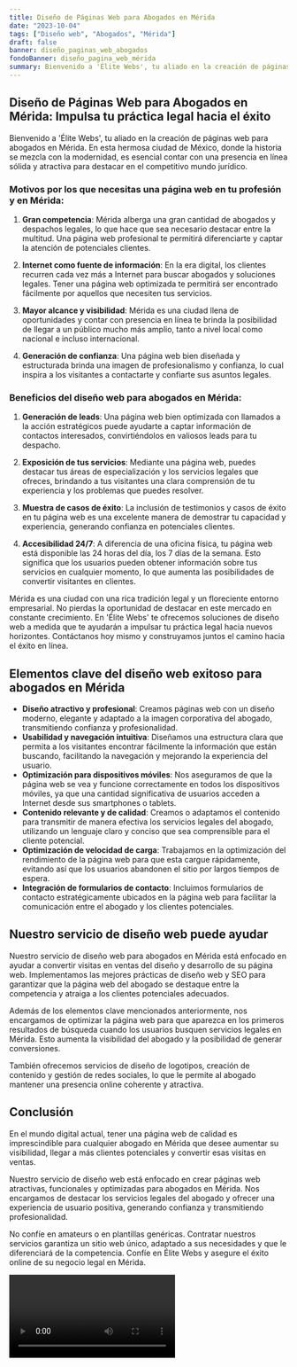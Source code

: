 ```yaml
---
title: Diseño de Páginas Web para Abogados en Mérida
date: "2023-10-04"
tags: ["Diseño web", "Abogados", "Mérida"]
draft: false
banner: diseño_paginas_web_abogados
fondoBanner: diseño_pagina_web_mérida
summary: Bienvenido a 'Élite Webs', tu aliado en la creación de páginas web para abogados en Mérida. En esta hermosa ciudad de México, donde la historia se mezcla con la modernidad, es esencial contar con una presencia en línea sólida y atractiva para destacar en el competitivo mundo jurídico.
---
```



## Diseño de Páginas Web para Abogados en Mérida: Impulsa tu práctica legal hacia el éxito

Bienvenido a 'Élite Webs', tu aliado en la creación de páginas web para abogados en Mérida. En esta hermosa ciudad de México, donde la historia se mezcla con la modernidad, es esencial contar con una presencia en línea sólida y atractiva para destacar en el competitivo mundo jurídico.

### Motivos por los que necesitas una página web en tu profesión y en Mérida:

1. **Gran competencia**: Mérida alberga una gran cantidad de abogados y despachos legales, lo que hace que sea necesario destacar entre la multitud. Una página web profesional te permitirá diferenciarte y captar la atención de potenciales clientes.

2. **Internet como fuente de información**: En la era digital, los clientes recurren cada vez más a Internet para buscar abogados y soluciones legales. Tener una página web optimizada te permitirá ser encontrado fácilmente por aquellos que necesiten tus servicios.

3. **Mayor alcance y visibilidad**: Mérida es una ciudad llena de oportunidades y contar con presencia en línea te brinda la posibilidad de llegar a un público mucho más amplio, tanto a nivel local como nacional e incluso internacional.

4. **Generación de confianza**: Una página web bien diseñada y estructurada brinda una imagen de profesionalismo y confianza, lo cual inspira a los visitantes a contactarte y confiarte sus asuntos legales.

### Beneficios del diseño web para abogados en Mérida:

1. **Generación de leads**: Una página web bien optimizada con llamados a la acción estratégicos puede ayudarte a captar información de contactos interesados, convirtiéndolos en valiosos leads para tu despacho.

2. **Exposición de tus servicios**: Mediante una página web, puedes destacar tus áreas de especialización y los servicios legales que ofreces, brindando a tus visitantes una clara comprensión de tu experiencia y los problemas que puedes resolver.

3. **Muestra de casos de éxito**: La inclusión de testimonios y casos de éxito en tu página web es una excelente manera de demostrar tu capacidad y experiencia, generando confianza en potenciales clientes.

4. **Accesibilidad 24/7**: A diferencia de una oficina física, tu página web está disponible las 24 horas del día, los 7 días de la semana. Esto significa que los usuarios pueden obtener información sobre tus servicios en cualquier momento, lo que aumenta las posibilidades de convertir visitantes en clientes.

Mérida es una ciudad con una rica tradición legal y un floreciente entorno empresarial. No pierdas la oportunidad de destacar en este mercado en constante crecimiento. En 'Élite Webs' te ofrecemos soluciones de diseño web a medida que te ayudarán a impulsar tu práctica legal hacia nuevos horizontes. Contáctanos hoy mismo y construyamos juntos el camino hacia el éxito en línea.

<GifSeo />

<Cta />

## Elementos clave del diseño web exitoso para abogados en Mérida

- **Diseño atractivo y profesional**: Creamos páginas web con un diseño moderno, elegante y adaptado a la imagen corporativa del abogado, transmitiendo confianza y profesionalidad.
- **Usabilidad y navegación intuitiva**: Diseñamos una estructura clara que permita a los visitantes encontrar fácilmente la información que están buscando, facilitando la navegación y mejorando la experiencia del usuario.
- **Optimización para dispositivos móviles**: Nos aseguramos de que la página web se vea y funcione correctamente en todos los dispositivos móviles, ya que una cantidad significativa de usuarios acceden a Internet desde sus smartphones o tablets.
- **Contenido relevante y de calidad**: Creamos o adaptamos el contenido para transmitir de manera efectiva los servicios legales del abogado, utilizando un lenguaje claro y conciso que sea comprensible para el cliente potencial.
- **Optimización de velocidad de carga**: Trabajamos en la optimización del rendimiento de la página web para que esta cargue rápidamente, evitando así que los usuarios abandonen el sitio por largos tiempos de espera.
- **Integración de formularios de contacto**: Incluimos formularios de contacto estratégicamente ubicados en la página web para facilitar la comunicación entre el abogado y los clientes potenciales.

## Nuestro servicio de diseño web puede ayudar

Nuestro servicio de diseño web para abogados en Mérida está enfocado en ayudar a convertir visitas en ventas del diseño y desarrollo de su página web. Implementamos las mejores prácticas de diseño web y SEO para garantizar que la página web del abogado se destaque entre la competencia y atraiga a los clientes potenciales adecuados.

Además de los elementos clave mencionados anteriormente, nos encargamos de optimizar la página web para que aparezca en los primeros resultados de búsqueda cuando los usuarios busquen servicios legales en Mérida. Esto aumenta la visibilidad del abogado y la posibilidad de generar conversiones.

También ofrecemos servicios de diseño de logotipos, creación de contenido y gestión de redes sociales, lo que le permite al abogado mantener una presencia online coherente y atractiva.

## Conclusión

En el mundo digital actual, tener una página web de calidad es imprescindible para cualquier abogado en Mérida que desee aumentar su visibilidad, llegar a más clientes potenciales y convertir esas visitas en ventas.

Nuestro servicio de diseño web está enfocado en crear páginas web atractivas, funcionales y optimizadas para abogados en Mérida. Nos encargamos de destacar los servicios legales del abogado y ofrecer una experiencia de usuario positiva, generando confianza y transmitiendo profesionalidad.

No confíe en amateurs o en plantillas genéricas. Contratar nuestros servicios garantiza un sitio web único, adaptado a sus necesidades y que le diferenciará de la competencia. Confíe en Élite Webs y asegure el éxito online de su negocio legal en Mérida.

<Video />

<CtaBot job="Abogados" city="Mérida" />

<Gmaps query="Mérida+españa+maps" />
